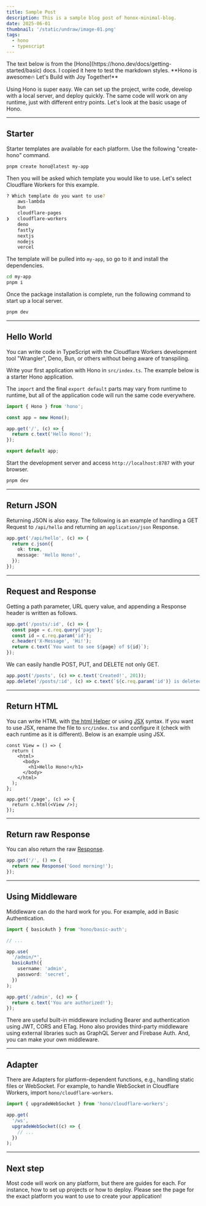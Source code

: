 ```yaml
---
title: Sample Post
description: This is a sample blog post of honox-minimal-blog.
date: 2025-06-01
thumbnail: '/static/undraw/image-01.png'
tags:
  - hono
  - typescript
---
```


<Callout title="Note:">
  The text below is from the [Hono](https://hono.dev/docs/getting-started/basic)
  docs. I copied it here to test the markdown styles. **Hono is awesome🔥 Let's
  Build with Joy Together!**
</Callout>

Using Hono is super easy. We can set up the project, write code, develop with a local server, and deploy quickly. The same code will work on any runtime, just with different entry points. Let's look at the basic usage of Hono.

---

## Starter

Starter templates are available for each platform. Use the following "create-hono" command.

```sh
pnpm create hono@latest my-app
```

Then you will be asked which template you would like to use.
Let's select Cloudflare Workers for this example.

```sh
? Which template do you want to use?
    aws-lambda
    bun
    cloudflare-pages
❯   cloudflare-workers
    deno
    fastly
    nextjs
    nodejs
    vercel
```

The template will be pulled into `my-app`, so go to it and install the dependencies.

```sh [pnpm]
cd my-app
pnpm i
```

Once the package installation is complete, run the following command to start up a local server.

```sh [pnpm]
pnpm dev
```

---

## Hello World

You can write code in TypeScript with the Cloudflare Workers development tool "Wrangler", Deno, Bun, or others without being aware of transpiling.

Write your first application with Hono in `src/index.ts`. The example below is a starter Hono application.

The `import` and the final `export default` parts may vary from runtime to runtime,
but all of the application code will run the same code everywhere.

```ts showLineNumbers title="src/index.ts"
import { Hono } from 'hono';

const app = new Hono();

app.get('/', (c) => {
  return c.text('Hello Hono!');
});

export default app;
```

Start the development server and access `http://localhost:8787` with your browser.

```sh
pnpm dev
```

---

## Return JSON

Returning JSON is also easy. The following is an example of handling a GET Request to `/api/hello` and returning an `application/json` Response.

```ts showLineNumbers
app.get('/api/hello', (c) => {
  return c.json({
    ok: true,
    message: 'Hello Hono!',
  });
});
```

---

## Request and Response

Getting a path parameter, URL query value, and appending a Response header is written as follows.

```ts showLineNumbers
app.get('/posts/:id', (c) => {
  const page = c.req.query('page');
  const id = c.req.param('id');
  c.header('X-Message', 'Hi!');
  return c.text(`You want to see ${page} of ${id}`);
});
```

We can easily handle POST, PUT, and DELETE not only GET.

```ts showLineNumbers
app.post('/posts', (c) => c.text('Created!', 201));
app.delete('/posts/:id', (c) => c.text(`${c.req.param('id')} is deleted!`));
```

---

## Return HTML

You can write HTML with [the html Helper](/docs/helpers/html) or using [JSX](/docs/guides/jsx) syntax. If you want to use JSX, rename the file to `src/index.tsx` and configure it (check with each runtime as it is different). Below is an example using JSX.

```tsx showLineNumbers title="src/index.tsx"
const View = () => {
  return (
    <html>
      <body>
        <h1>Hello Hono!</h1>
      </body>
    </html>
  );
};

app.get('/page', (c) => {
  return c.html(<View />);
});
```

---

## Return raw Response

You can also return the raw [Response](https://developer.mozilla.org/en-US/docs/Web/API/Response).

```ts
app.get('/', () => {
  return new Response('Good morning!');
});
```

---

## Using Middleware

Middleware can do the hard work for you.
For example, add in Basic Authentication.

```ts showLineNumbers
import { basicAuth } from 'hono/basic-auth';

// ...

app.use(
  '/admin/*',
  basicAuth({
    username: 'admin',
    password: 'secret',
  })
);

app.get('/admin', (c) => {
  return c.text('You are authorized!');
});
```

There are useful built-in middleware including Bearer and authentication using JWT, CORS and ETag.
Hono also provides third-party middleware using external libraries such as GraphQL Server and Firebase Auth.
And, you can make your own middleware.

---

## Adapter

There are Adapters for platform-dependent functions, e.g., handling static files or WebSocket.
For example, to handle WebSocket in Cloudflare Workers, import `hono/cloudflare-workers`.

```ts showLineNumbers
import { upgradeWebSocket } from 'hono/cloudflare-workers';

app.get(
  '/ws',
  upgradeWebSocket((c) => {
    // ...
  })
);
```

---

## Next step

Most code will work on any platform, but there are guides for each.
For instance, how to set up projects or how to deploy.
Please see the page for the exact platform you want to use to create your application!
